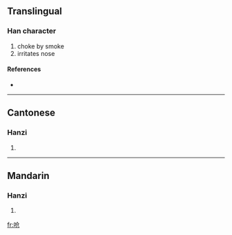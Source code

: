 {{also|嗆}}
==Translingual==

===Han character===
{{Han char|rn=30|rad=口|as=04|sn=7|four=|canj=口人尸山 (ROSU)}}

# choke by smoke
# irritates nose

====References====
* {{Han ref|kx=0181.191|hdz=10592.060|uh=545B|ud=21595}}

----

==Cantonese==

===Hanzi===
{{yue-hanzi|jyut=|y=cheung1|tra=嗆}}

# {{defn|Cantonese}}

----

==Mandarin==

===Hanzi===
{{cmn-hanzi|tra=嗆|pin=[[qiāng]] ([[qiang1]]), [[qiàng]] ([[qiang4]])|wg=ch'iang<sup>1</sup>, ch'iang<sup>4</sup>}}

# {{defn|Mandarin}}

[[fr:呛]]